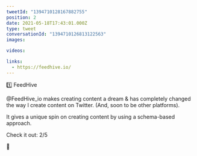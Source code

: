 ```yaml
---
tweetId: "1394710128167882755"
position: 2
date: 2021-05-18T17:43:01.000Z
type: tweet
conversationId: "1394710126813122563"
images:

videos:

links:
  - https://feedhive.io/
---
```


1️⃣ FeedHive

@FeedHive_io makes creating content a dream & has completely changed the way I create content on Twitter. (And, soon to be other platforms).

It gives a unique spin on creating content by using a schema-based approach.

Check it out: 2/5

🔗
